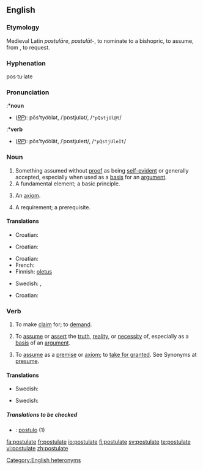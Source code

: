 {{webster}}
==English==
{{wikipedia}}

===Etymology===
Medieval Latin ''postulāre'', ''postulāt-'', to nominate to a bishopric, to assume, from {{L.}}, to request.

===Hyphenation===
pos·tu·late

===Pronunciation===
:*'''noun'''
*(''[[RP]]''): pŏs'tyo͝olət, /ˈpɒstjʊlət/, /<tt>"pQstjUl@t</tt>/
:*'''verb'''
*(''[[RP]]''): pŏs'tyo͝olāt, /ˈpɒstjʊleɪt/, /<tt>"pQstjUleIt</tt>/

===Noun===
{{en-noun}}

# Something assumed without [[proof]] as being [[self-evident]] or generally accepted, especially when used as a [[basis]] for an [[argument]].
# A fundamental element; a basic principle.
# {{logic}} An [[axiom]].
# A requirement; a prerequisite.

====Translations====

{{trans-top|something assumed without proof as being self-evident or generally accepted}}
* Croatian: {{t-|hr|postulat|m}}
{{trans-mid}}
{{trans-bottom}}

{{trans-top|fundamental element; basic principle}}
* Croatian: {{t-|hr|postulat|m}}
{{trans-mid}}
{{trans-bottom}}

{{trans-top|logic: an axiom}}
* Croatian: {{t-|hr|postulat|m}}
* French: {{t+|fr|postulat|m}}
* Finnish: [[oletus]]
{{trans-mid}}
* Swedish: {{t-|sv|postulat}}, {{t+|sv|axiom}}
{{trans-bottom}}

{{trans-top|requirement, prerequisite}}
* Croatian: {{t-|hr|postulat|m}}
{{trans-mid}}
{{trans-bottom}}

===Verb===
{{en-verb|postulat|ing}}

# {{transitive}} To make [[claim]] for; to [[demand]].
# {{transitive}} To [[assume]] or [[assert]] the [[truth]], [[reality]], or [[necessity]] of, especially as a [[basis]] of an [[argument]].
# {{transitive}} To [[assume]] as a [[premise]] or [[axiom]]; to [[take for granted]]. See Synonyms at [[presume]].

====Translations====
{{trans-top|To demand}}
{{trans-mid}}
{{trans-bottom}}

{{trans-top|To assume or assert the truth, reality or necessity of}}
{{trans-mid}}
* Swedish: {{t-|sv|postulera}}
{{trans-bottom}}

{{trans-top|To assume as a premise}}
{{trans-mid}}
* Swedish: {{t-|sv|förutsätta}}
{{trans-bottom}}

=====Translations to be checked=====
<!--Remove this section once all of the translations below have been moved into the tables above.-->
{{checktrans}}

*{{ttbc|Latin}}: [[postulo]] (1)

[[Category:English heteronyms]]

[[fa:postulate]]
[[fr:postulate]]
[[io:postulate]]
[[fi:postulate]]
[[sv:postulate]]
[[te:postulate]]
[[vi:postulate]]
[[zh:postulate]]